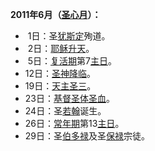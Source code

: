 '''2011年6月（[[圣心月|圣心月]]）：'''

* 1日：圣[[犹斯定|犹斯定]]殉道。
* 2日：[[耶稣升天|耶稣升天]]。
* 5日：[[复活期|复活期]]第7[[主日|主日]]。
*12日：[[圣神降临|圣神降临]]。
*19日：[[天主圣三|天主圣三]]。
*23日：[[基督圣体圣血|基督圣体圣血]]。
*24日：圣[[若翰|若翰]]诞生。
*26日：[[常年期|常年期]]第13[[主日|主日]]。
*29日：圣[[伯多禄|伯多禄]]及圣[[保禄|保禄]]宗徒。
